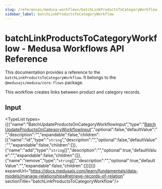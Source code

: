 ```yaml
---
slug: /references/medusa-workflows/batchLinkProductsToCategoryWorkflow
sidebar_label: batchLinkProductsToCategoryWorkflow
---
```



# batchLinkProductsToCategoryWorkflow - Medusa Workflows API Reference

This documentation provides a reference to the `batchLinkProductsToCategoryWorkflow`. It belongs to the `@medusajs/medusa/core-flows` package.

This workflow creates links between product and category records.

## Input

<TypeList types={[{"name":"BatchUpdateProductsOnCategoryWorkflowInput","type":"[BatchUpdateProductsOnCategoryWorkflowInput](../../../../../types/WorkflowTypes/ProductCategoryWorkflow/interfaces/types.WorkflowTypes.ProductCategoryWorkflow.BatchUpdateProductsOnCategoryWorkflowInput/page.mdx)","optional":false,"defaultValue":"","description":"","expandable":false,"children":[{"name":"id","type":"`string`","description":"","optional":false,"defaultValue":"","expandable":false,"children":[]},{"name":"add","type":"`string`[]","description":"","optional":true,"defaultValue":"","expandable":false,"children":[]},{"name":"remove","type":"`string`[]","description":"","optional":true,"defaultValue":"","expandable":false,"children":[]}]}]} expandUrl="https://docs.medusajs.com/learn/fundamentals/data-models/manage-relationships#retrieve-records-of-relation" sectionTitle="batchLinkProductsToCategoryWorkflow"/>
